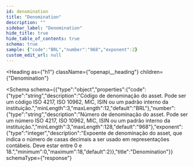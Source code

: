 ```yaml
---
id: denomination
title: "Denomination"
description: ""
sidebar_label: "Denomination"
hide_title: true
hide_table_of_contents: true
schema: true
sample: {"code":"BRL","number":"968","exponent":2}
custom_edit_url: null
---
```


<!-- DO NOT EDIT THIS FILE DIRECTLY! -->
<!-- IT IS AUTOMATICALLY GENERATED FROM THE YAML FILES IN THE OAS FOLDER -->
<!-- These files are automatically generated by npm `run apidocs` scripts. -->
<!-- Any manual changes will be lost on the next automatic generation. -->
<!-- To modify the documentation or the OpenAPI specification, edit the appropriate source files in the `oas` folder. -->


<Heading
  as={"h1"}
  className={"openapi__heading"}
  children={"Denomination"}
>
</Heading>





<Schema
  schema={{"type":"object","properties":{"code":{"type":"string","description":"Código de denominação do asset. Pode ser um código ISO 4217, ISO 10962, MIC, ISIN ou um padrão interno da instituição.","minLength":3,"maxLength":12,"default":"BRL"},"number":{"type":"string","description":"Número de denominação do asset. Pode ser um número ISO 4217, ISO 10962, MIC, ISIN ou um padrão interno da instituição.","minLength":3,"maxLength":128,"default":"968"},"exponent":{"type":"integer","description":"Expoente de denominação do asset, que indica o número de casas decimais a ser usado em representações contábeis. Deve estar entre 0 e 18.","minimum":0,"maximum":18,"default":2}},"title":"Denomination"}}
  schemaType={"response"}
>
  
</Schema>
